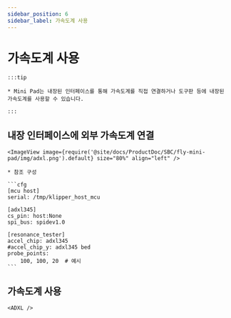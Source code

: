```yaml
---
sidebar_position: 6
sidebar_label: 가속도계 사용
---
```





# 가속도계 사용

    :::tip

    * Mini Pad는 내장된 인터페이스를 통해 가속도계를 직접 연결하거나 도구판 등에 내장된 가속도계를 사용할 수 있습니다.

    :::

## 내장 인터페이스에 외부 가속도계 연결

    <ImageView image={require('@site/docs/ProductDoc/SBC/fly-mini-pad/img/adxl.png').default} size="80%" align="left" />

    * 참조 구성

    ```cfg
    [mcu host]
    serial: /tmp/klipper_host_mcu

    [adxl345]
    cs_pin: host:None
    spi_bus: spidev1.0

    [resonance_tester]
    accel_chip: adxl345
    #accel_chip_y: adxl345 bed
    probe_points:
        100, 100, 20  # 예시
    ```

## 가속도계 사용

    <ADXL />